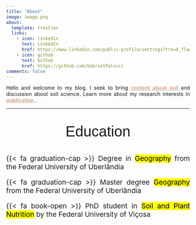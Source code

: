 ```yaml
---
title: "About"
image: image.png
about:
  template: trestles
  links:
    - icon: linkedin
      text: LinkedIn
      href: https://www.linkedin.com/public-profile/settings?trk=d_flagship3_profile_self_view_public_profile
    - icon: github
      text: Github
      href: https://github.com/GabrielPalucci
comments: false
---
```


```{=html}
    <style>
        body {
            text-align: justify;
          
        }
         p {
            font-size: 19px;
    }
    </style>
<body
    <p>Hello and welcome to my blog. I seek to bring <a href = "https://gabrielpalucci.github.io/Blog/blog.html"style = "color: #d2a88f;">  <b> content about soil</b> </a> and discussion about soil science. Learn more about my research interests in <a href = "https://gabrielpalucci.github.io/Blog/publication.html"style = "color: #d2a88f;">  <b>publication</b> </a>.
</body>
```

------------------------------------------------------------------------

```{=html}
<p style="text-align: center; font-size: 40px; font-family: 'Garamond', sans-serif;"> Education  </p>
```
{{< fa graduation-cap >}} Degree in <mark>Geography</mark> from the Federal University of Uberlândia

{{< fa graduation-cap >}} Master degree <mark>Geography</mark> from the Federal University of Uberlândia

{{< fa book-open >}} PhD student in <mark>Soil and Plant Nutrition</mark> by the Federal University of Viçosa
